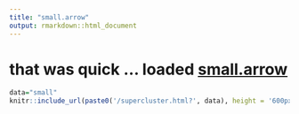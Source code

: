 ```yaml
---
title: "small.arrow"
output: rmarkdown::html_document
---
```


# that was quick ... loaded [small.arrow](https://github.com/prncevince/leaflet.super.data/)

```r
data="small"
knitr::include_url(paste0('/supercluster.html?', data), height = '600px')
```


